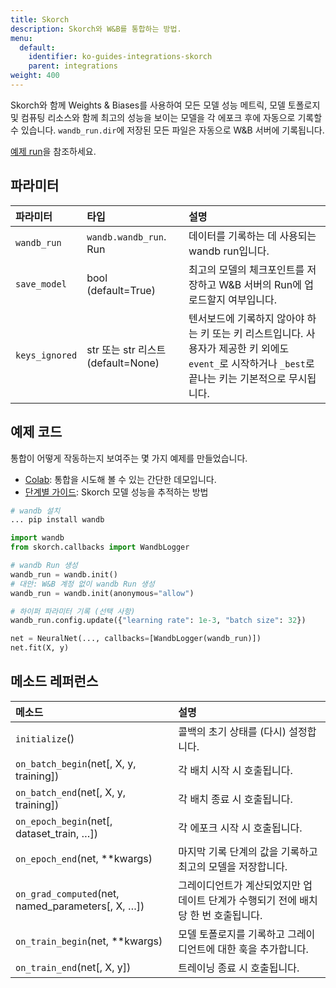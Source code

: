 ---
title: Skorch
description: Skorch와 W&B를 통합하는 방법.
menu:
  default:
    identifier: ko-guides-integrations-skorch
    parent: integrations
weight: 400
---

Skorch와 함께 Weights & Biases를 사용하여 모든 모델 성능 메트릭, 모델 토폴로지 및 컴퓨팅 리소스와 함께 최고의 성능을 보이는 모델을 각 에포크 후에 자동으로 기록할 수 있습니다. `wandb_run.dir`에 저장된 모든 파일은 자동으로 W&B 서버에 기록됩니다.

[예제 run](https://app.wandb.ai/borisd13/skorch/runs/s20or4ct?workspace=user-borisd13)을 참조하세요.

## 파라미터

| 파라미터 | 타입 | 설명 |
| :--- | :--- | :--- |
| `wandb_run` | `wandb.wandb_run`. Run | 데이터를 기록하는 데 사용되는 wandb run입니다. |
|`save_model` | bool (default=True)| 최고의 모델의 체크포인트를 저장하고 W&B 서버의 Run에 업로드할지 여부입니다.|
|`keys_ignored`| str 또는 str 리스트 (default=None) | 텐서보드에 기록하지 않아야 하는 키 또는 키 리스트입니다. 사용자가 제공한 키 외에도 `event_`로 시작하거나 `_best`로 끝나는 키는 기본적으로 무시됩니다.|

## 예제 코드

통합이 어떻게 작동하는지 보여주는 몇 가지 예제를 만들었습니다.

* [Colab](https://colab.research.google.com/drive/1Bo8SqN1wNPMKv5Bn9NjwGecBxzFlaNZn?usp=sharing): 통합을 시도해 볼 수 있는 간단한 데모입니다.
* [단계별 가이드](https://app.wandb.ai/cayush/uncategorized/reports/Automate-Kaggle-model-training-with-Skorch-and-W%26B--Vmlldzo4NTQ1NQ): Skorch 모델 성능을 추적하는 방법

```python
# wandb 설치
... pip install wandb

import wandb
from skorch.callbacks import WandbLogger

# wandb Run 생성
wandb_run = wandb.init()
# 대안: W&B 계정 없이 wandb Run 생성
wandb_run = wandb.init(anonymous="allow")

# 하이퍼 파라미터 기록 (선택 사항)
wandb_run.config.update({"learning rate": 1e-3, "batch size": 32})

net = NeuralNet(..., callbacks=[WandbLogger(wandb_run)])
net.fit(X, y)
```

## 메소드 레퍼런스

| 메소드 | 설명 |
| :--- | :--- |
| `initialize`\(\) | 콜백의 초기 상태를 (다시) 설정합니다. |
| `on_batch_begin`\(net\[, X, y, training\]\) | 각 배치 시작 시 호출됩니다. |
| `on_batch_end`\(net\[, X, y, training\]\) | 각 배치 종료 시 호출됩니다. |
| `on_epoch_begin`\(net\[, dataset_train, …\]\) | 각 에포크 시작 시 호출됩니다. |
| `on_epoch_end`\(net, \*\*kwargs\) | 마지막 기록 단계의 값을 기록하고 최고의 모델을 저장합니다. |
| `on_grad_computed`\(net, named_parameters\[, X, …\]\) | 그레이디언트가 계산되었지만 업데이트 단계가 수행되기 전에 배치당 한 번 호출됩니다. |
| `on_train_begin`\(net, \*\*kwargs\) | 모델 토폴로지를 기록하고 그레이디언트에 대한 훅을 추가합니다. |
| `on_train_end`\(net\[, X, y\]\) | 트레이닝 종료 시 호출됩니다. |

